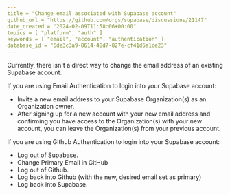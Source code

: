 ```yaml
---
title = "Change email associated with Supabase account"
github_url = "https://github.com/orgs/supabase/discussions/21147"
date_created = "2024-02-09T11:58:06+00:00"
topics = [ "platform", "auth" ]
keywords = [ "email", "account", "authentication" ]
database_id = "6de3c3a9-8614-48d7-827e-cf41d6a1ce23"
---
```


Currently, there isn't a direct way to change the email address of an existing Supabase account.

If you are using Email Authentication to login into your Supabase account:

- Invite a new email address to your Supabase Organization(s) as an Organization owner.
- After signing up for a new account with your new email address and confirming you have access to the Organization(s) with your new account, you can leave the Organization(s) from your previous account.

If you are using Github Authentication to login into your Supabase account:

- Log out of Supabase.
- Change Primary Email in GitHub
- Log out of Github.
- Log back into Github (with the new, desired email set as primary)
- Log back into Supabase.
